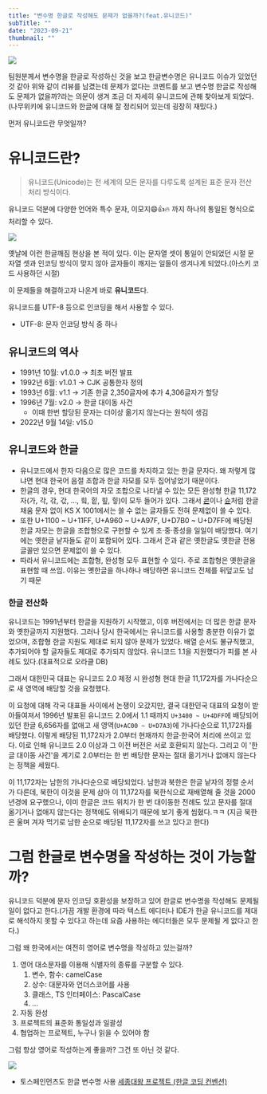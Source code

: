 ```yaml
---
title: "변수명 한글로 작성해도 문제가 없을까?(feat.유니코드)"
subTitle: ""
date: "2023-09-21"
thumbnail: ""
---
```


![](/posts/korean-variable-names-unicode/1.png)

팀원분께서 변수명을 한글로 작성하신 것을 보고 한글변수명은 유니코드 이슈가 있었던 것 같아 위와 같이 리뷰를 남겼는데 문제가 없다는 코멘트를 보고 변수명 한글로 작성해도 문제가 없을까?라는 의문이 생겨 조금 더 자세히 유니코드에 관해 찾아보게 되었다.(나무위키에 유니코드와 한글에 대해 잘 정리되어 있는데 굉장히 재밌다.)

먼저 유니코드란 무엇일까?

# 유니코드란?

> 유니코드(Unicode)는 전 세계의 모든 문자를 다루도록 설계된 표준 문자 전산 처리 방식이다.

유니코드 덕분에 다양한 언어와 특수 문자, 이모지😄👍🔥 까지 하나의 통일된 형식으로 처리할 수 있다.

![](/posts/korean-variable-names-unicode/2.png)

옛날에 이런 한글깨짐 현상을 본 적이 있다. 이는 문자열 셋이 통일이 안되었던 시절 문자열 셋과 인코딩 방식이 맞지 않아 글자들이 깨지는 일들이 생겨나게 되었다.(아스키 코드 사용하던 시절)

이 문제들을 해결하고자 나온게 바로 **유니코드**다.

유니코드를 UTF-8 등으로 인코딩을 해서 사용할 수 있다.

- UTF-8: 문자 인코딩 방식 중 하나

## 유니코드의 역사

- 1991년 10월: v1.0.0 → 최초 버전 발표
- 1992년 6월: v1.0.1 → CJK 공통한자 정의
- 1993년 6월: v1.1 → 기존 한글 2,350글자에 추가 4,306글자가 할당
- 1996년 7월: v2.0 → 한글 대이동 사건
  - 이때 한번 할당된 문자는 더이상 옮기지 않는다는 원칙이 생김
- 2022년 9월 14일: v15.0

## 유니코드와 한글

- 유니코드에서 한자 다음으로 많은 코드를 차지하고 있는 한글 문자다. 왜 저렇게 많냐면 현대 한국어 음절 조합과 한글 자모를 모두 집어넣었기 때문이다.
- 한글의 경우, 현대 한국어의 자모 조합으로 나타낼 수 있는 모든 완성형 한글 11,172자(가, 각, 갂, 갃, …, 힠, 힡, 힢, 힣)이 모두 들어가 있다. 그래서 [쿈](https://namu.wiki/w/%EC%BF%88)이나 [슌](https://namu.wiki/w/%EC%8A%8C)처럼 한글 채움 문자 없이 KS X 1001에서는 쓸 수 없는 글자들도 전혀 문제없이 쓸 수 있다.
- 또한 U+1100 ~ U+11FF, U+A960 ~ U+A97F, U+D7B0 ~ U+D7FF에 배당된 한글 자모는 한글을 조합형으로 구현할 수 있게 초·중·종성을 일일이 배당했다. 여기에는 옛한글 낱자들도 같이 포함되어 있다. 그래서 ᄒᆞᆫ과 같은 옛한글도 옛한글 전용 글꼴만 있으면 문제없이 쓸 수 있다.
- 따라서 유니코드에는 조합형, 완성형 모두 표현할 수 있다. 주로 조합형은 옛한글을 표현할 때 쓰임. 이유는 옛한글을 하나하나 배당하면 유니코드 전체를 뒤덮고도 남기 때문

### 한글 전산화

유니코드는 1991년부터 한글을 지원하기 시작했고, 이후 버전에서는 더 많은 한글 문자와 옛한글까지 지원했다. 그러나 당시 한국에서는 유니코드를 사용할 충분한 이유가 없었으며, 조합형 한글 지원도 제대로 되지 않아 문제가 있었다. 배열 순서도 불규칙했고, 추가되어야 할 글자들도 제대로 추가되지 않았다. 유니코드 1.1을 지원했다가 피를 본 사례도 있다.(대표적으로 오라클 DB)

그래서 대한민국 대표는 유니코드 2.0 제정 시 완성형 현대 한글 11,172자를 가나다순으로 새 영역에 배당할 것을 요청했다.

이 요청에 대해 각국 대표들 사이에서 논쟁이 오갔지만, 결국 대한민국 대표의 요청이 받아들여져서 1996년 발표된 유니코드 2.0에서 1.1 때까지 `U+3400 ~ U+4DFF`에 배당되어 있던 한글 6,656자를 없애고 새 영역(`U+AC00 ~ U+D7A3`)에 가나다순으로 11,172자를 배당했다. 이렇게 배당된 11,172자가 2.0부터 현재까지 한글·한국어 처리에 쓰이고 있다. 이로 인해 유니코드 2.0 이상과 그 이전 버전은 서로 호환되지 않는다. 그리고 이 '한글 대이동 사건'을 계기로 2.0부터는 한 번 배당한 문자는 절대 옮기거나 없애지 않는다는 정책을 세웠다.

이 11,172자는 남한의 가나다순으로 배당되었다. 남한과 북한은 한글 낱자의 정렬 순서가 다른데, 북한이 이것을 문제 삼아 이 11,172자를 북한식으로 재배열해 줄 것을 2000년경에 요구했으나, 이미 한글은 코드 위치가 한 번 대이동한 전례도 있고 문자를 절대 옮기거나 없애지 않는다는 정책에도 위배되기 때문에 보기 좋게 씹혔다.ㅋㅋ (지금 북한은 울며 겨자 먹기로 남한 순으로 배당된 11,172자를 쓰고 있다고 한다)

# 그럼 한글로 변수명을 작성하는 것이 가능할까?

유니코드 덕분에 문자 인코딩 호환성을 보장하고 있어 한글로 변수명을 작성해도 문제될 일이 없다고 한다.(가끔 개발 환경에 따라 텍스트 에디터나 IDE가 한글 유니코드를 제대로 해석하지 못할 수 있다고 하는데 요즘 사용하는 에디터들은 모두 문제될 게 없다고 한다.)

그럼 왜 한국에서는 여전히 영어로 변수명을 작성하고 있는걸까?

1. 영어 대소문자를 이용해 식별자의 종류를 구분할 수 있다.
   1. 변수, 함수: camelCase
   2. 상수: 대문자와 언더스코어를 사용
   3. 클래스, TS 인터페이스: PascalCase
   4. …
2. 자동 완성
3. 프로젝트의 표준화 통일성과 일괄성
4. 협업하는 프로젝트, 누구나 읽을 수 있어야 함

그럼 항상 영어로 작성하는게 좋을까? 그건 또 아닌 것 같다.

![](/posts/korean-variable-names-unicode/3.png)

- 토스페인먼츠도 한글 변수명 사용
  [세종대왕 프로젝트 (한글 코딩 컨벤션)](https://tosspayments-dev.oopy.io/chapters/frontend/posts/hangul-coding-convention)
